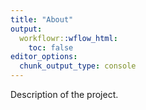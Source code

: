 ```yaml
---
title: "About"
output:
  workflowr::wflow_html:
    toc: false
editor_options:
  chunk_output_type: console
---
```


Description of the project.
